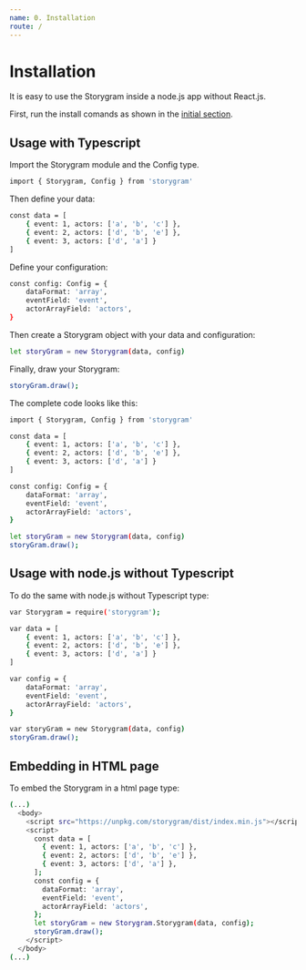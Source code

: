 ```yaml
---
name: 0. Installation
route: /
---
```


# Installation

It is easy to use the Storygram inside a node.js app without React.js.

First, run the install comands as shown in the [initial section](/).

## Usage with Typescript

Import the Storygram module and the Config type.

```sh
import { Storygram, Config } from 'storygram'
``` 

Then define your data:

```sh
const data = [
    { event: 1, actors: ['a', 'b', 'c'] },
    { event: 2, actors: ['d', 'b', 'e'] },
    { event: 3, actors: ['d', 'a'] }
]
``` 

Define your configuration:

```sh
const config: Config = {
    dataFormat: 'array',
    eventField: 'event',
    actorArrayField: 'actors',
}
``` 

Then create a Storygram object with your data and configuration:

```sh
let storyGram = new Storygram(data, config)
``` 

Finally, draw your Storygram:

```sh
storyGram.draw();
```

The complete code looks like this:

```sh
import { Storygram, Config } from 'storygram'

const data = [
    { event: 1, actors: ['a', 'b', 'c'] },
    { event: 2, actors: ['d', 'b', 'e'] },
    { event: 3, actors: ['d', 'a'] }
]

const config: Config = {
    dataFormat: 'array',
    eventField: 'event',
    actorArrayField: 'actors',
}

let storyGram = new Storygram(data, config)
storyGram.draw();
```

## Usage with node.js without Typescript

To do the same with node.js without Typescript type:

```sh
var Storygram = require('storygram');

var data = [
    { event: 1, actors: ['a', 'b', 'c'] },
    { event: 2, actors: ['d', 'b', 'e'] },
    { event: 3, actors: ['d', 'a'] }
]

var config = {
    dataFormat: 'array',
    eventField: 'event',
    actorArrayField: 'actors',
}

var storyGram = new Storygram(data, config)
storyGram.draw();
```

## Embedding in HTML page
To embed the Storygram in a html page type:

```sh
(...)
  <body>
    <script src="https://unpkg.com/storygram/dist/index.min.js"></script>
    <script>
      const data = [
        { event: 1, actors: ['a', 'b', 'c'] },
        { event: 2, actors: ['d', 'b', 'e'] },
        { event: 3, actors: ['d', 'a'] },
      ];
      const config = {
        dataFormat: 'array',
        eventField: 'event',
        actorArrayField: 'actors',
      };
      let storyGram = new Storygram.Storygram(data, config);
      storyGram.draw();
    </script>
  </body>
(...)
```
